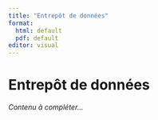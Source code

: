 ```yaml
---
title: "Entrepôt de données"
format:
  html: default
  pdf: default
editor: visual
---
```


# Entrepôt de données

*Contenu à compléter...*

